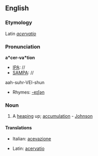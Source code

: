 ==English==
===Etymology===
Latin ''[[acervatio]]''

===Pronunciation===
'''a*cer-va*tion'''
*[[IPA]]: //
*[[SAMPA]]: //
aah-suhr-VEI-shun
*Rhymes: [[Rhymes:English:-eɪʃǝn|-eɪʃǝn]]

===Noun===
# {{rare}} A [[heaping]] up; [[accumulation]] - [[Johnson]]

====Translations====
{{top}}
*Italian: [[acevazione]]
{{mid}}
*Latin: [[acervatio]]
{{bottom}}